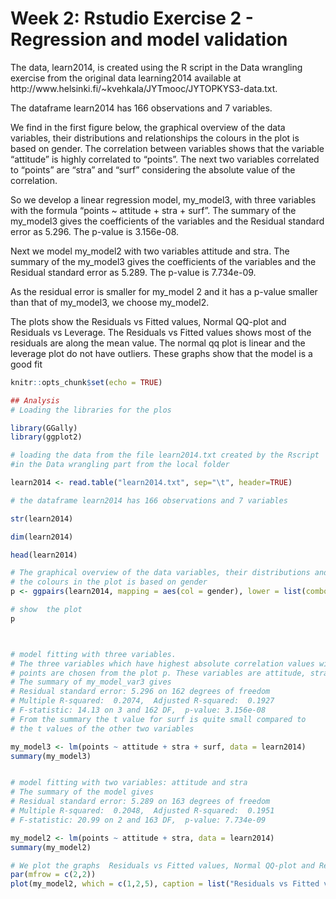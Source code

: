 # Week 2: Rstudio Exercise 2 -  Regression and model validation
The data, learn2014, is created using the R script in the Data wrangling exercise from the original data  learning2014 available at http://www.helsinki.fi/~kvehkala/JYTmooc/JYTOPKYS3-data.txt.

The dataframe learn2014 has 166 observations and 7 variables.

We find in the first figure below, the graphical overview of the data variables, their distributions and relationships  the colours in the plot is based on gender.  The correlation between variables shows that the variable "attitude" is highly correlated to "points". The next two variables correlated to "points" are "stra" and "surf" considering the absolute value of the correlation. 

So we develop a linear regression model, my_model3, with three variables with the formula "points ~ attitude + stra + surf". The summary of the my_model3 gives the coefficients of the variables and the Residual standard error as 5.296. The p-value is 3.156e-08.

Next we model my_model2 with two variables attitude and stra. The summary of the my_model3 gives the coefficients of the variables and the Residual standard error as 5.289. The p-value is 7.734e-09.

As the residual error is smaller for my_model 2 and it has a p-value smaller than that of my_model3, we choose my_model2.

The plots show the Residuals vs Fitted values, Normal QQ-plot and Residuals vs Leverage.
The Residuals vs Fitted values shows most of the residuals are along the mean value. The normal qq plot is linear and the leverage plot do not have outliers. These graphs show that the model is  a good fit


```r
knitr::opts_chunk$set(echo = TRUE)
```



```r
## Analysis 
# Loading the libraries for the plos

library(GGally)
library(ggplot2)

# loading the data from the file learn2014.txt created by the Rscript 
#in the Data wrangling part from the local folder

learn2014 <- read.table("learn2014.txt", sep="\t", header=TRUE)

# the dataframe learn2014 has 166 observations and 7 variables

str(learn2014)

dim(learn2014)

head(learn2014)

# The graphical overview of the data variables, their distributions and relationships. 
# the colours in the plot is based on gender
p <- ggpairs(learn2014, mapping = aes(col = gender), lower = list(combo = wrap("facethist", bins = 20)))

# show  the plot
p



# model fitting with three variables.
# The three variables which have highest absolute correlation values with 
# points are chosen from the plot p. These variables are attitude, stra and surf.
# The summary of my_model_var3 gives
# Residual standard error: 5.296 on 162 degrees of freedom
# Multiple R-squared:  0.2074,	Adjusted R-squared:  0.1927 
# F-statistic: 14.13 on 3 and 162 DF,  p-value: 3.156e-08
# From the summary the t value for surf is quite small compared to
# the t values of the other two variables

my_model3 <- lm(points ~ attitude + stra + surf, data = learn2014)
summary(my_model3)


# model fitting with two variables: attitude and stra
# The summary of the model gives
# Residual standard error: 5.289 on 163 degrees of freedom
# Multiple R-squared:  0.2048,	Adjusted R-squared:  0.1951 
# F-statistic: 20.99 on 2 and 163 DF,  p-value: 7.734e-09

my_model2 <- lm(points ~ attitude + stra, data = learn2014)
summary(my_model2)

# We plot the graphs  Residuals vs Fitted values, Normal QQ-plot and Residuals vs Leverage.
par(mfrow = c(2,2))
plot(my_model2, which = c(1,2,5), caption = list("Residuals vs Fitted values", "Normal QQ-plot", "Residuals vs Leverage"))



```


  